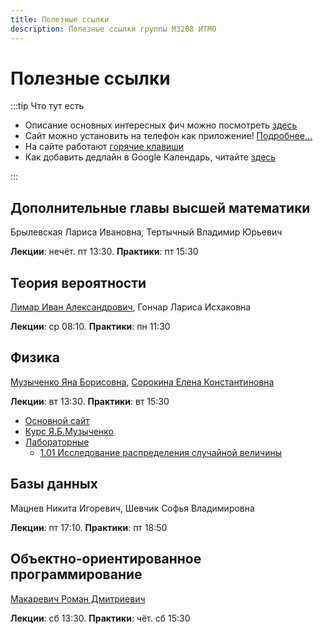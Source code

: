 ```yaml
---
title: Полезные ссылки
description: Полезные ссылки группы M3208 ИТМО
---
```


# Полезные ссылки


<Deadlines />


<AppInstall />

:::tip Что тут есть

- Описание основных интересных фич можно посмотреть [здесь](https://github.com/nawinds/m3208-links?tab=readme-ov-file#%D1%84%D0%B8%D1%87%D0%B8--features)
- Сайт можно установить на телефон как приложение! [Подробнее...](https://github.com/nawinds/m3208-links?tab=readme-ov-file#%D0%B2%D0%B5%D0%B1-%D0%BF%D1%80%D0%B8%D0%BB%D0%BE%D0%B6%D0%B5%D0%BD%D0%B8%D0%B5--pwa-web-app)
- На сайте работают <a href="#" data-help-popup="">горячие клавиши</a>
- Как добавить дедлайн в Google Календарь, читайте [здесь](https://github.com/nawinds/m3208-links?tab=readme-ov-file#%D0%B1%D0%BB%D0%BE%D0%BA-%D0%B4%D0%B5%D0%B4%D0%BB%D0%B0%D0%B9%D0%BD%D0%BE%D0%B2--deadlines-block)

:::

## Дополнительные главы высшей математики

Брылевская Лариса Ивановна, Тертычный Владимир Юрьевич

**Лекции**: нечёт. пт 13:30.
**Практики**: пт 15:30


## Теория вероятности

[Лимар Иван Александрович](https://t.me/limvan), Гончар Лариса Исхаковна

**Лекции**: ср 08:10.
**Практики**: пн 11:30


## Физика

[Музыченко Яна Борисовна](https://t.me/yana_muzychenko), [Сорокина Елена Константиновна](https://t.me/SorokinaHelena)

**Лекции**: вт 13:30.
**Практики**: вт 15:30

- [Основной сайт](https://study.physics.itmo.ru/)
- [Курс Я.Б.Музыченко](https://study.physics.itmo.ru/course/view.php?id=325)
- [Лабораторные](https://study.physics.itmo.ru/course/view.php?id=95)
  - [1.01 Исследование распределения случайной величины](https://study.physics.itmo.ru/course/section.php?id=1042)

## Базы данных

Мацнев Никита Игоревич, Шевчик Софья Владимировна

**Лекции**: пт 17:10.
**Практики**: пт 18:50


## Объектно-ориентированное программирование

[Макаревич Роман Дмитриевич](https://t.me/ukcrem)

**Лекции**: сб 13:30.
**Практики**: чёт. сб 15:30



<EditPageLink filePath="/src/pages/index.mdx" />
